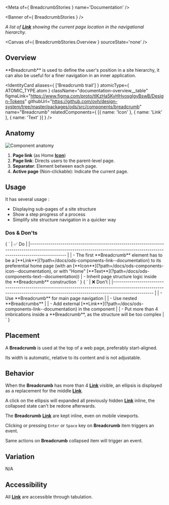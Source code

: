
<Meta of={ BreadcrumbStories } name='Documentation' />

<Banner of={ BreadcrumbStories } />

_A list of [**Link**](?path=/docs/ods-components-link--documentation) showing the current page location in the navigational hierarchy._

<Canvas of={ BreadcrumbStories.Overview } sourceState='none' />

## Overview

<div className="documentation-overview">
  <div>
    **Breadcrumb** is used to define the user's position in a site hierarchy, it can also be useful for a finer navigation in
    an inner application.
  </div>

  <IdentityCard aliases={ ['Breadcrumb trail'] }
                atomicType={ ATOMIC_TYPE.atom }
                className="documentation-overview__table"
                figmaLink="https://www.figma.com/proto/tIKzHa5KvHHyosgIgyBswB/Design-Tokens"
                githubUrl="https://github.com/ovh/design-system/tree/master/packages/ods/src/components/breadcrumb"
                name="Breadcrumb"
                relatedComponents={ [{ name: 'Icon' }, { name: 'Link' }, { name: 'Text' }] } />
</div>

## Anatomy

![Component anatomy](components/breadcrumb/anatomy.png "Component anatomy")
1. **Page link** (as Home [**Icon**](?path=/docs/ods-components-icon--documentation))
2. **Page link**: Directs users to the parent-level page.
3. **Separator**: Element between each page.
4. **Active page** (Non-clickable): Indicate the current page.

## Usage

It has several usage :
* Displaying sub-pages of a site structure
* Show a step progress of a process
* Simplify site structure navigation in a quicker way

### Dos & Don'ts

<Markdown className="documentation-do-table">
  { `
| ✅ Do                                                                                                                                                                           |
|------------------------------------------------------------------------------------------------------------------------------------------------------------------------------ |
| - The first **Breadcrumb** element has to be a [**Link**](?path=/docs/ods-components-link--documentation) to its preferential home page (with an [**Icon**](?path=/docs/ods-components-icon--documentation), or with "Home" [**Text**](?path=/docs/ods-components-text--documentation))
| - Inherit page structure logic inside the **Breadcrumb** construction
` }
</Markdown>

<Markdown className="documentation-dont-table">
  { `
| ❌ Don't                                                                                                                                                                          |
|-------------------------------------------------------------------------------------------------------------------------------------------------------------------------------- |
| - Use **Breadcrumb** for main page navigation                                                                                                                                    |
| - Use nested **Breadcrumbs**                                                                                                                                                     |
| - Add external [**Link**](?path=/docs/ods-components-link--documentation) in the component                                                                               |
| - Put more than 4 imbrications inside a **Breadcrumb**, as the structure will be too complex                                                                                     |
` }
</Markdown>

## Placement

A **Breadcrumb** is used at the top of a web page, preferably start-aligned.

Its width is automatic, relative to its content and is not adjustable.

## Behavior

When the **Breadcrumb** has more than 4 [**Link**](?path=/docs/ods-components-link--documentation) visible, an ellipsis is displayed as a replacement for the middle [**Link**](?path=/docs/ods-components-link--documentation).

A click on the ellipsis will expanded all previously hidden [**Link**](?path=/docs/ods-components-link--documentation) inline, the collapsed state can't be redone afterwards.

The **Breadcrumb** [**Link**](?path=/docs/ods-components-link--documentation) are kept inline, even on mobile viewports.

Clicking or pressing `Enter` or `Space` key on **Breadcrumb** item triggers an event.

Same actions on **Breadcrumb** collapsed item will trigger an event.

## Variation

N/A

## Accessibility

All [**Link**](?path=/docs/ods-components-link--documentation) are accessible through tabulation.
